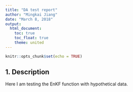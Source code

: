 ```yaml
---
title: "DA test report"
author: "Mingkai Jiang"
date: "March 8, 2018"
output:
  html_document:
    toc: true
    toc_float: true
    theme: united
---
```


```r
knitr::opts_chunk$set(echo = TRUE)
```


1. Description
--------------
Here I am testing the EnKF function with hypothetical data. 

